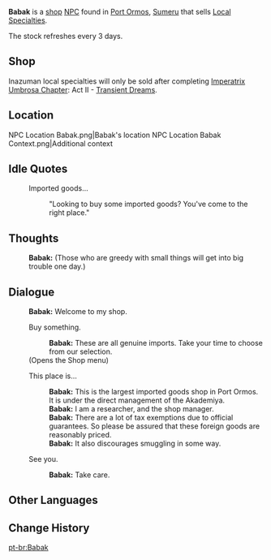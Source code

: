 {{Meta}}
{{Character Infobox
|type             = NPC
|image            = NPC Babak.png
|realname         = <!-- Optional, if different from in-game name -->
|affiliation      = Sumeru Akademiya
|region           = Sumeru
|title            = Shop Owner

|voiceEN          = 
|voiceCN          = 
|voiceJP          = 
|voiceKR          = 
}}
'''Babak''' is a [[shop]] [[NPC]] found in [[Port Ormos]], [[Sumeru]] that sells [[Local Specialties]].

The stock refreshes every 3 days.{{verify}}

==Shop==
{{Shop/Header|vendor=Babak|note=Refreshes|total=1}}
{{Shop|Philanemo Mushroom|1,000|5|note=3 Days|total=1}}
{{Shop|Dandelion Seed|1,000|5|note=3 Days|total=1}}
{{Shop|Violetgrass|1,000|5|note=3 Days|total=1}}
{{Shop|Qingxin|1,000|5|note=3 Days|total=1}}
{{Shop|Naku Weed|1,000|5|note=3 Days|total=1}}
{{Shop|Sango Pearl|1,000|5|note=3 Days|total=1}}
{{Shop/Footer|note=&#32;|total=30,000}}
Inazuman local specialties will only be sold after completing [[Imperatrix Umbrosa Chapter]]: Act II - [[Transient Dreams]].

==Location==
<gallery>
NPC Location Babak.png|Babak's location
NPC Location Babak Context.png|Additional context
</gallery>
<!--
==Profile==
Detailed story/lore information goes here.
''(To be added.)''

===Personality===
''(To be added.)''

===Appearance===
Keep appearance section short and concise. Limit to 2 paragraphs with 3-4 sentences each.
''(To be added.)''

==Quests and Events==
{{Quests and Events}}
 -->
==Idle Quotes==
{{Dialogue start}}
: {{DIcon|Idle}} Imported goods...
:: {{A|VO Babak 01.ogg}} "Looking to buy some imported goods? You've come to the right place."
{{Dialogue end}}

==Thoughts==
{{All Schemes to Know Explanation|name=Babak}}
{{Dialogue start}}
:{{A|VO Babak All Schemes to Know 01.ogg}} '''Babak:''' (Those who are greedy with small things will get into big trouble one day.)
{{Dialogue end}}

==Dialogue==
{{Dialogue start}}
:'''Babak:''' Welcome to my shop.
:{{DIcon|Shop}} Buy something.
::'''Babak:''' These are all genuine imports. Take your time to choose from our selection.
:;(Opens the Shop menu)
:{{DIcon}} This place is...
::'''Babak:''' This is the largest imported goods shop in Port Ormos. It is under the direct management of the Akademiya.
::'''Babak:''' I am a researcher, and the shop manager.
::'''Babak:''' There are a lot of tax exemptions due to official guarantees. So please be assured that these foreign goods are reasonably priced.
::'''Babak:''' It also discourages smuggling in some way.
:{{DIcon}} See you.
::'''Babak:''' Take care.
{{Dialogue end}}
<!--
==Event Dialogue==
===Event Name===
{{Dialogue start}}
:'''{{subst:PAGENAME}}:'''
{{Dialogue end}}

==Trivia==
*
-->
==Other Languages==
{{Other Languages
|default_hidden = 1
|en      = Babak
|zhs     = 巴巴克
|zhs_rm  = Bābākè
|zht     = 巴巴克
|zht_rm  = Bābākè
|ja      = バーバク
|ja_rm   = Baabaku
|ko      = 바바크
|ko_rm   = Babakeu
|es      = Babak
|fr      = Babak
|ru      = Бабак
|th      = Babak
|vi      = Babak
|de      = Babak
|id      = Babak
|pt      = Babak
|tr      = Babak
|it      = Babak
}}

==Change History==
{{Change History|3.0}}
<!--
==References==
{{Reflist}}
-->
[[pt-br:Babak]]